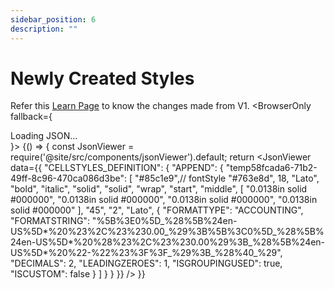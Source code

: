 ```yaml
---
sidebar_position: 6
description: ""
---
```



# Newly Created Styles

<Tabs>
<TabItem value="cellStyle" label="Cell Styles Definition" default>

Refer this [Learn Page](https://learn.zoho.com/portal/zohocorp/knowledge/manual/response-versioning/article/v2-response) to know the changes made from V1.
<BrowserOnly fallback={<div>Loading JSON...</div>}>
{() => {
    const JsonViewer = require('@site/src/components/jsonViewer').default;
    return <JsonViewer data={{
        "CELLSTYLES_DEFINITION": {
        "APPEND": {
            "temp58fcada6-71b2-49ff-8c96-470ca086d3be": [
                "#85c1e9",// fontStyle
                "#763e8d",
                18,
                "Lato",
                "bold",
                "italic",
                "solid",
                "solid",
                "wrap",
                "start",
                "middle",
                [
                    "0.0138in solid #000000",
                    "0.0138in solid #000000",
                    "0.0138in solid #000000",
                    "0.0138in solid #000000"
                ],
                "45",
                "2",
                "Lato",
                {
                    "FORMATTYPE": "ACCOUNTING",
                    "FORMATSTRING": "%5B%3E0%5D_%28%5B%24en-US%5D*%20%23%2C%23%230.00_%29%3B%5B%3C0%5D_%28%5B%24en-US%5D*%20%28%23%2C%23%230.00%29%3B_%28%5B%24en-US%5D*%20%22-%22%23%3F%3F_%29%3B_%28%40_%29",
                    "DECIMALS": 2,
                    "LEADINGZEROES": 1,
                    "ISGROUPINGUSED": true,
                    "ISCUSTOM": false
                }
            ]
        }
    }
    }} />
    }}
</BrowserOnly>
</TabItem>

<!-- <TabItem value="columnHeader" label="Column Headers Definition">

<JsonViewer data={{
    "COLUMN_HEADERS_DEFINITION": {
    "APPEND": {
        "tempcfc5e379-81e0-47fd-9cb1-ca66325d20eb": 204
    }
}
}} />
</TabItem>

<TabItem value="rowHeaders" label="Row Headers Definition">

<JsonViewer data={{
    "ROW_HEADERS_DEFINITION": {
    "APPEND": {
        "tempebecdf8c-92a3-44bd-a151-3c020aea4b98": 40
    }
}
}} />
</TabItem>

<TabItem value="textStyle" label="Text Styles Definition">

<JsonViewer data={{
    "TEXT_STYLES_DEFINTION": {
    "APPEND": {
        "temp1b3923b7-be16-4a57-b384-1b6d74984e32": [
            "#e31414",
            "16pt",
            "",
            "bold",
            "italic",
            "solid",
            "solid"
        ]
    }
}
}} />
</TabItem> -->
</Tabs>